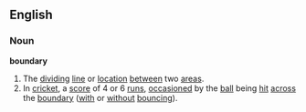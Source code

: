 ==English==
===Noun===
'''boundary'''
# The [[dividing]] [[line]] or [[location]] [[between]] two [[area]]s.
# In [[cricket]], a [[score]] of 4 or 6 [[run]]s, [[occasion]]ed by the [[ball]] being [[hit]] [[across]] the [[boundary]] ([[with]] or [[without]] [[bounce|bouncing]]).